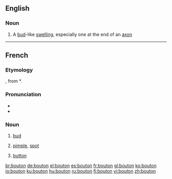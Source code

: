 ==English==

===Noun===
{{en-noun}}

# A [[bud]]-like [[swelling]], especially one at the end of an [[axon]]

----
==French==

===Etymology===
{{etyl|fro|fr}} {{term|boton}}, from {{etyl|LL.|fr}} *{{term||buttōnem}}.

===Pronunciation===
* {{audio|Fr-bouton.ogg|audio}}
* {{IPA|/butɔ̃/|lang=fr}}

===Noun===
{{fr-noun|m}}

# {{botany|lang=fr}} [[bud]]
# [[pimple]], [[spot]]
# {{context|clothing|technology|lang=fr}} [[button]]

[[br:bouton]]
[[de:bouton]]
[[el:bouton]]
[[es:bouton]]
[[fr:bouton]]
[[gl:bouton]]
[[ko:bouton]]
[[io:bouton]]
[[ku:bouton]]
[[hu:bouton]]
[[ru:bouton]]
[[fi:bouton]]
[[vi:bouton]]
[[zh:bouton]]